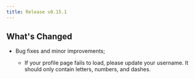 ```yaml
---
title: Release v0.15.1
---
```


## What's Changed

- Bug fixes and minor improvements;

  - If your profile page fails to load, please update your username. It should only contain letters, numbers, and dashes.
